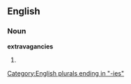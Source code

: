 ==English==

===Noun===
'''extravagancies'''

# {{plural of|[[extravagancy]]}}

[[Category:English plurals ending in "-ies"]]
